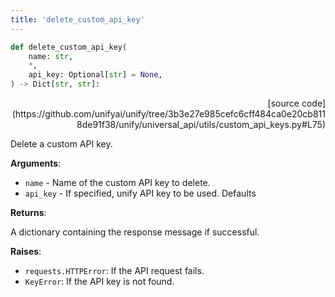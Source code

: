 ```yaml
---
title: 'delete_custom_api_key'
---
```


```python
def delete_custom_api_key(
    name: str,
    *,
    api_key: Optional[str] = None,
) -> Dict[str, str]:
```

<p align="right">[source code](https://github.com/unifyai/unify/tree/3b3e27e985cefc6cff484ca0e20cb8118de91f38/unify/universal_api/utils/custom_api_keys.py#L75)</p>

Delete a custom API key.

**Arguments**:

- `name` - Name of the custom API key to delete.
- `api_key` - If specified, unify API key to be used. Defaults



**Returns**:

A dictionary containing the response message if successful.



**Raises**:

- `requests.HTTPError`: If the API request fails.
- `KeyError`: If the API key is not found.